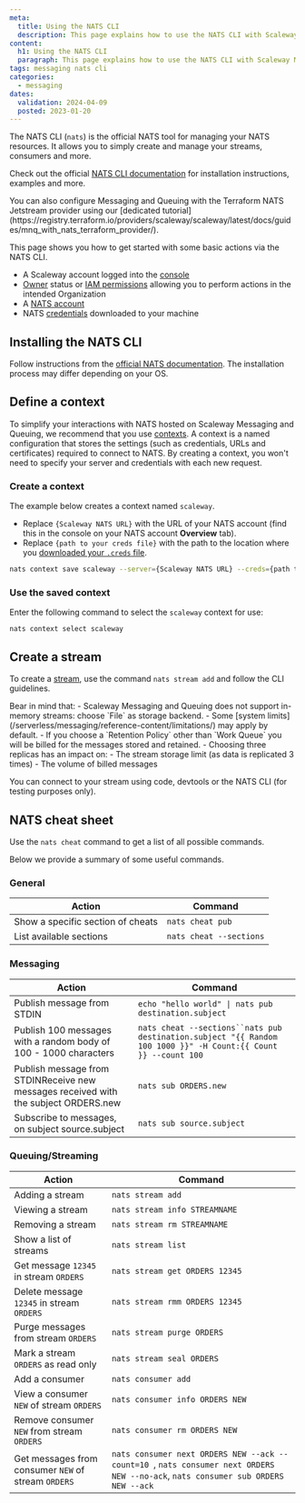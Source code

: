 ```yaml
---
meta:
  title: Using the NATS CLI
  description: This page explains how to use the NATS CLI with Scaleway Messaging and Queuing
content:
  h1: Using the NATS CLI
  paragraph: This page explains how to use the NATS CLI with Scaleway Messaging and Queuing
tags: messaging nats cli
categories: 
  - messaging
dates:
  validation: 2024-04-09
  posted: 2023-01-20
---
```


The NATS CLI (`nats`) is the official NATS tool for managing your NATS resources. It allows you to simply create and manage your streams, consumers and more.

Check out the official [NATS CLI documentation](https://docs.nats.io/using-nats/nats-tools/nats_cli/) for installation instructions, examples and more.

<Message type="tip">
  You can also configure Messaging and Queuing with the Terraform NATS Jetstream provider using our [dedicated tutorial](https://registry.terraform.io/providers/scaleway/scaleway/latest/docs/guides/mnq_with_nats_terraform_provider/).
</Message>

This page shows you how to get started with some basic actions via the NATS CLI.

<Macro id="requirements" />

- A Scaleway account logged into the [console](https://console.scaleway.com/)
- [Owner](/identity-and-access-management/iam/concepts/#owner) status or [IAM permissions](/identity-and-access-management/iam/concepts/#permission) allowing you to perform actions in the intended Organization
- A [NATS account](/serverless/messaging/how-to/get-started/#how-to-create-a-nats-account)
- NATS [credentials](/serverless/messaging/how-to/create-credentials/) downloaded to your machine

## Installing the NATS CLI

Follow instructions from the [official NATS documentation](https://docs.nats.io/using-nats/nats-tools/nats_cli#installing-nats/). The installation process may differ depending on your OS.

## Define a context

To simplify your interactions with NATS hosted on Scaleway Messaging and Queuing, we recommend that you use [contexts](https://docs.nats.io/using-nats/nats-tools/nats_cli#nats-contexts/). A context is a named configuration that stores the settings (such as credentials, URLs and certificates) required to connect to NATS. By creating a context, you won't need to specify your server and credentials with each new request.

### Create a context

The example below creates a context named `scaleway`.
- Replace `{Scaleway NATS URL}` with the URL of your NATS account (find this in the console on your NATS account **Overview** tab).
- Replace `{path to your creds file}` with the path to the location where you [downloaded your `.creds` file](/serverless/messaging/how-to/create-credentials/#how-to-create-credentials-for-a-nats-account).

```bash
nats context save scaleway --server={Scaleway NATS URL} --creds={path to your creds file}
```

### Use the saved context

Enter the following command to select the `scaleway` context for use:

```
nats context select scaleway
```

## Create a stream

To create a [stream](/serverless/messaging/concepts/#stream), use the command `nats stream add` and follow the CLI guidelines.

<Message type="important">
  Bear in mind that:
  - Scaleway Messaging and Queuing does not support in-memory streams: choose `File` as storage backend.
  - Some [system limits](/serverless/messaging/reference-content/limitations/) may apply by default.
  - If you choose a `Retention Policy` other than `Work Queue` you will be billed for the messages stored and retained.
  - Choosing three replicas has an impact on:
    - The stream storage limit (as data is replicated 3 times)
    - The volume of billed messages
</Message>

You can connect to your stream using code, devtools or the NATS CLI (for testing purposes only).

## NATS cheat sheet

Use the `nats cheat` command to get a list of all possible commands.

Below we provide a summary of some useful commands.

### General

| Action                              | Command                   |
| ------------                        | -------------------       |
| Show a specific section of cheats   | `nats cheat pub`          |
| List available sections             | `nats cheat --sections`   |


### Messaging

| Action                              | Command                                                           |
| ------------                        | -------------------       |
| Publish message from STDIN          | `echo "hello world" \| nats pub destination.subject`               |
| Publish 100 messages with a random body of 100 - 1000 characters  | `nats cheat --sections``nats pub destination.subject "{{ Random 100 1000 }}" -H Count:{{ Count }} --count 100`   |
| Publish message from STDINReceive new messages received with the subject ORDERS.new          | `nats sub ORDERS.new` | 
| Subscribe to messages, on subject source.subject          |  `nats sub source.subject` |


### Queuing/Streaming

| Action                              | Command                                         |
| ------------                        | -------------------                             |
| Adding a stream                     | `nats stream add`                               |
| Viewing a stream                    | `nats stream info STREAMNAME`                   |
| Removing a stream                   | `nats stream rm STREAMNAME`                     | 
| Show a list of streams              | `nats stream list`                              |
| Get message `12345` in stream `ORDERS` | `nats stream get ORDERS 12345`               |
| Delete message `12345` in stream `ORDERS` | `nats stream rmm ORDERS 12345`            |
| Purge messages from stream `ORDERS`       | `nats stream purge ORDERS`                | 
| Mark a stream `ORDERS` as read only       | `nats stream seal ORDERS`                 |
| Add a consumer                            | `nats consumer add`                       |
| View a consumer `NEW` of stream `ORDERS`  | `nats consumer info ORDERS NEW`           | 
| Remove consumer `NEW` from stream `ORDERS`| `nats consumer rm ORDERS NEW`             |
| Get messages from consumer `NEW` of stream `ORDERS` | `nats consumer next ORDERS NEW --ack --count=10 `, `nats consumer next ORDERS NEW --no-ack`, `nats consumer sub ORDERS NEW --ack` |
